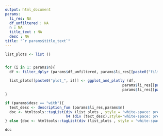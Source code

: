 ```yaml
---
output: html_document
params:
  li_res: NA
  df_unfiltered : NA
  n : NA
  title_text : NA
  desc : NA
title: "`r params$title_text`"
---
```


```r
list_plots <- list ()


for (i in 1: params$n){
  df <- filter_dplyr (params$df_unfiltered, params$li_res[[paste0("filtered_",i)]])
  
  list_plots[[paste0("plot_", i)]] <- ggplot_and_plotly (df, 
                                                      params$li_res[[paste0("gg_param_",i)]],
                                                      params$li_res[[paste0("id_col_",i)]])
}


```

```r

if (params$desc == "with"){
  text_desc <- description_fun (params$li_res,params$n)
  doc <- htmltools::tagList(div (list_plots , style = "white-space: pre-wrap"),
                            h4 (div (text_desc),style="white-space: pre"))
} else {doc <- htmltools::tagList(div (list_plots , style = "white-space: pre-wrap"))}

doc
```
